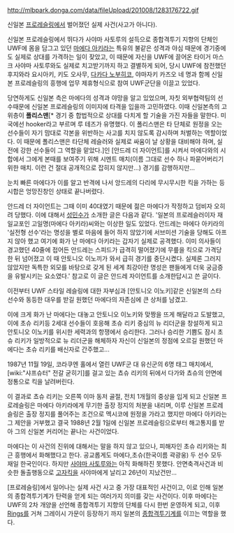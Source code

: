 http://mlbpark.donga.com/data/fileUpload/201008/1283176722.gif

신일본 [[프로레슬링]]에서 벌어졌던 실제 사건(사고가 아니다).

신일본 프로레슬링에서 뛰다가 사야마 사토루의 설득으로 종합격투기 지향의 단체인 UWF에 몸을 담그고 있던 [[마에다 아키라]]는 특유의 불같은 성격과 야심 때문에 경기중에도 실제로 상대를 가격하는 일이 잦았고, 이 때문에 자신을 UWF에 끌어온 타이거 마스크 사야마 사토루와도 실제로 치고받기까지 하고 결별하게 되어, 당시 UWF에 참전했던 후지와라 요시아키, 키도 오사무, [[다카다 노부히코]], 야마자키 카즈오 네 명과 함께 신일본 프로레슬링의 흥행에 업무 제휴형식으로 참여 UWF군단을 이끌고 있었다.

당연하게도 신일본 측은 마에다의 성격과 야망을 알고 있었으며, 자칫 외부협력팀의 선수때문에 신일본 프로레슬링의 이미지에 타격을 입을까 고민하였다. 이때 신일본측의 고위층이 '''폴리스맨'''[* 경기 중 합법적으로 상대를 다치게 할 기술을 가진 자들을 말한다. 미국에선 hooker라고 부르며 루 테즈가 유명했다. 이 폴리스맨은 타 단체로 원정을 오는 선수들이 자기 맘대로 각본을 위반하는 사고를 치지 않도록 감시하며 처벌하는 역할이었다. 이 때문에 폴리스맨은 타단체 레슬러와 실제로 싸움이 날 상황을 대비해야 하며, 실전에 강한 선수들이 그 역할을 맡았다.]인 [안드레 더 자이언트]를 시켜서 마에다와의 시합에서 그에게 본때를 보여주기 위해 시멘트 매치(이름 그대로 선수 하나 파묻어버리기 위한 매치. 이런 건 절대 공개적으로 잡히지 않지만...) 경기를 감행하지만...

눈치 빠른 마에다가 이를 알고 반격에 나서 앙드레의 다리에 무시무시한 킥을 가하는 등 시합은 엉망진창인 상태로 끝나버렸다.

안드레 더 자이언트는 그때 이미 40대였기 때문에 젊은 마에다가 작정하고 덤비자 오히려 당했다. 이에 대해서 [[성민수]]가 소개한 글은 다음과 같다. '일본의 프로레슬러이자 재일교포인 고일명(마에다 아키라)씨와는 이상한 일도 있었다. 안드레는 마에다 아키라의 '실전형 선수'라는 명성을 별로 마음에 들어 하지 않았기에 서브미션 기술을 당해도 아프지 않아 했고 여기에 화가 난 마에다 아키라는 갑자기 실제로 공격했다. 이미 의사들이 경고했던 40줄에 접어든 안드레는 스피드가 급격히 떨어졌기에 무릎을 킥으로 가격당한 뒤 넘어졌고 이 때 안토니오 이노끼가 와서 급히 경기를 중단시켰다. 실제론 그러지 않았지만 독특한 외모를 바탕으로 갖게 된 세계 최강이란 명성은 팬들에게 더욱 궁금증을 유발시키는 요소였다.' 참고로 이 글은 안드레 자이언트를 소개한답시고 쓴 글이다.

이전부터 UWF 스타일 레슬링에 대한 자부심과 [안토니오 이노키]같은 신일본의 스타 선수와 동등한 대우를 받길 원했던 마에다의 자존심에 큰 상처를 남겼고.

이에 크게 화가 난 마에다는 대놓고 안토니오 이노키와 맞짱을 뜨게 해달라고 도발했고, 이에 초슈 리키등 2세대 선수들이 호응해 초슈 리키 중심의 뉴 리더군을 창설하게 되고 안토니오 이노키를 위시한 세력과의 항쟁에서 승리한다. 그러나 승리한 기쁨도 잠시 초슈 리키가 일방적으로 뉴 리더군을 해체하자 자신이 신일본의 정점에 오르길 원했던 마에다는 초슈 리키를 배신자로 간주했고...

1987년 11월 19일, 코라쿠엔 홀에서 열린 UWF군 대 유신군의 6명 태그 매치에서, [wiki:"샤프슈터" 전갈 굳히기]를 걸고 있는 쵸슈 리키의 뒤에서 다가와 쵸슈의 안면에 정통으로 킥을 날려버린다.

이 결과로 쵸슈 리키는 오른쪽 이마 동저 골절, 전치 1개월의 중상을 입게 되고 신일본 프로레슬링은 마에다 아키라에게 무기한 출장 정지의 처분을 내리며, 이루 신일본 프로레슬링은 출장 정지를 풀어주는 조건으로 멕시코에 원정을 가라고 했지만 마에다 아키라는 그 제안을 거부했고 결국 1988년 2월 1일에 신일본 프로레슬링으로부터 해고통지를 받아 그의 신일본 커리어는 끝나는 사건이었다.

마에다는 이 사건의 진위에 대해서는 말을 하지 않고 있으나, 피해자인 초슈 리키와는 최근 흥행에서 화해했다고 한다. 공교롭게도 마에다,초슈(한국이름 곽광웅) 두 선수 모두 재일 한국인이다. 하지만 [[사야마 사토루]]와는 아직 화해하진 못했다. 안면축격사건과 비슷한 돌출행동으로 [[고자킥]]을 사야마에게 날리고 26년이 지났건만...

[프로레슬링]에서 일어나는 실제 사건 사고 중 가장 대표적인 사건이고, 이로 인해 일본의 종합격투기계가 탄력을 얻게 되는 여러가지 의미를 갖는 사건이다. 이후 마에다는 UWF의 2차 개양을 선언해 종합격투기 지향의 단체를 다시 한번 운영하게 되고, 이후 [[Rings]]를 거쳐 그레이시 가문이 등장하기 까지 일본의 [[종합격투기]]계를 이끄는 역할을 했다.
